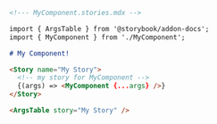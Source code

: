 ```md
<!--- MyComponent.stories.mdx -->

import { ArgsTable } from '@storybook/addon-docs';
import { MyComponent } from './MyComponent';

# My Component!

<Story name="My Story">
  <!-- my story for MyComponent -->
  {(args) => <MyComponent {...args} />}
</Story>

<ArgsTable story="My Story" />
```
